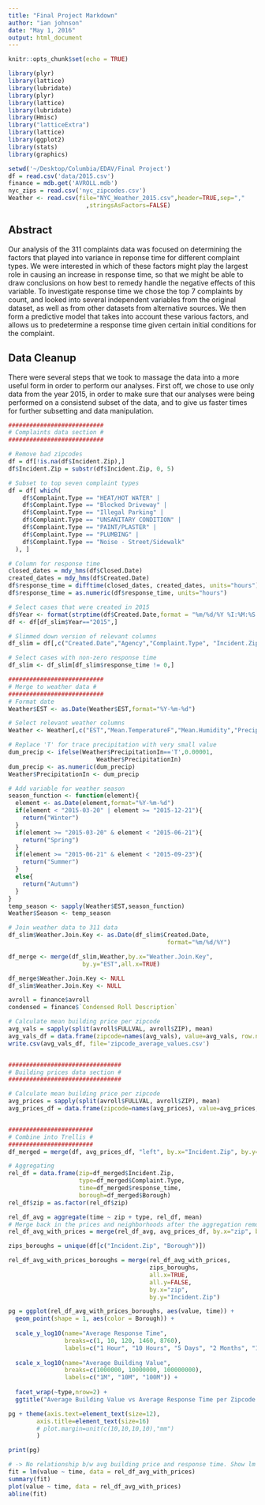 ```yaml
---
title: "Final Project Markdown"
author: "ian johnson"
date: "May 1, 2016"
output: html_document
---
```



```r
knitr::opts_chunk$set(echo = TRUE)

library(plyr)
library(lattice)
library(lubridate)
library(plyr)
library(lattice)
library(lubridate)
library(Hmisc)
library("latticeExtra")
library(lattice)
library(ggplot2)
library(stats)
library(graphics)

setwd('~/Desktop/Columbia/EDAV/Final Project')
df = read.csv('data/2015.csv')
finance = mdb.get('AVROLL.mdb')
nyc_zips = read.csv('nyc_zipcodes.csv')
Weather <- read.csv(file="NYC_Weather_2015.csv",header=TRUE,sep=","
                      ,stringsAsFactors=FALSE)
```



## Abstract

Our analysis of the 311 complaints data was focused on determining the factors that played into variance in reponse time for different complaint types. We were interested in which of these factors might play the largest role in causing an increase in response time, so that we might be able to draw conclusions on how best to remedy handle the negative effects of this variable. To investigate response time we chose the top 7 complaints by count, and looked into several independent variables from the original dataset, as well as from other datasets from alternative sources. We then form a predictive model that takes into account these various factors, and allows us to predetermine a response time given certain initial conditions for the complaint. 


## Data Cleanup

There were several steps that we took to massage the data into a more useful form in order to perform our analyses. First off, we chose to use only data from the year 2015, in order to make sure that our analyses were being performed on a consistend subset of the data, and to give us faster times for further subsetting and data manipulation. 


```r

###########################
# Complaints data section #
###########################

# Remove bad zipcodes
df = df[!is.na(df$Incident.Zip),]
df$Incident.Zip = substr(df$Incident.Zip, 0, 5)

# Subset to top seven complaint types
df = df[ which(
    df$Complaint.Type == "HEAT/HOT WATER" |
    df$Complaint.Type == "Blocked Driveway" |
    df$Complaint.Type == "Illegal Parking" |
    df$Complaint.Type == "UNSANITARY CONDITION" |
    df$Complaint.Type == "PAINT/PLASTER" |
    df$Complaint.Type == "PLUMBING" |
    df$Complaint.Type == "Noise - Street/Sidewalk"
  ), ]

# Column for response time
closed_dates = mdy_hms(df$Closed.Date)
created_dates = mdy_hms(df$Created.Date)
df$response_time = difftime(closed_dates, created_dates, units="hours")
df$response_time = as.numeric(df$response_time, units="hours")

# Select cases that were created in 2015
df$Year <- format(strptime(df$Created.Date,format = "%m/%d/%Y %I:%M:%S %p"),"%Y")
df <- df[df_slim$Year=="2015",]

# Slimmed down version of relevant columns
df_slim = df[,c("Created.Date","Agency","Complaint.Type", "Incident.Zip", "response_time")]

# Select cases with non-zero response time
df_slim <- df_slim[df_slim$response_time != 0,]
```


```r
###########################
# Merge to weather data #
###########################
# Format date
Weather$EST <- as.Date(Weather$EST,format="%Y-%m-%d")

# Select relevant weather columns
Weather <- Weather[,c("EST","Mean.TemperatureF","Mean.Humidity","PrecipitationIn")]

# Replace 'T' for trace precipitation with very small value
dum_precip <- ifelse(Weather$PrecipitationIn=='T',0.00001,
                         Weather$PrecipitationIn)
dum_precip <- as.numeric(dum_precip)
Weather$PrecipitationIn <- dum_precip

# Add variable for weather season
season_function <- function(element){
  element <- as.Date(element,format="%Y-%m-%d")
  if(element < "2015-03-20" | element >= "2015-12-21"){
    return("Winter")
  }
  if(element >= "2015-03-20" & element < "2015-06-21"){
    return("Spring")
  }
  if(element >= "2015-06-21" & element < "2015-09-23"){
    return("Summer")
  }
  else{
    return("Autumn")
  }
}
temp_season <- sapply(Weather$EST,season_function)
Weather$Season <- temp_season

# Join weather data to 311 data
df_slim$Weather.Join.Key <- as.Date(df_slim$Created.Date,
                                             format="%m/%d/%Y")

df_merge <- merge(df_slim,Weather,by.x="Weather.Join.Key",
                     by.y="EST",all.x=TRUE)

df_merge$Weather.Join.Key <- NULL
df_slim$Weather.Join.Key <- NULL
```





```r

avroll = finance$avroll
condensed = finance$`Condensed Roll Description`

# Calculate mean building price per zipcode
avg_vals = sapply(split(avroll$FULLVAL, avroll$ZIP), mean) 
avg_vals_df = data.frame(zipcode=names(avg_vals), value=avg_vals, row.names=NULL)
write.csv(avg_vals_df, file='zipcode_average_values.csv')


################################
# Building prices data section #
################################

# Calculate mean building price per zipcode
avg_prices = sapply(split(avroll$FULLVAL, avroll$ZIP), mean) 
avg_prices_df = data.frame(zipcode=names(avg_prices), value=avg_prices, row.names=NULL)


########################
# Combine into Trellis #
########################
df_merged = merge(df, avg_prices_df, "left", by.x="Incident.Zip", by.y="zipcode")

# Aggregating
rel_df = data.frame(zip=df_merged$Incident.Zip,
                    type=df_merged$Complaint.Type,
                    time=df_merged$response_time,
                    borough=df_merged$Borough)
rel_df$zip = as.factor(rel_df$zip)

rel_df_avg = aggregate(time ~ zip + type, rel_df, mean)
# Merge back in the prices and neighborhoods after the aggregation removes them
rel_df_avg_with_prices = merge(rel_df_avg, avg_prices_df, by.x="zip", by.y="zipcode")

zips_boroughs = unique(df[c("Incident.Zip", "Borough")])

rel_df_avg_with_prices_boroughs = merge(rel_df_avg_with_prices,
                                        zips_boroughs,
                                        all.x=TRUE,
                                        all.y=FALSE,
                                        by.x="zip",
                                        by.y="Incident.Zip")

pg = ggplot(rel_df_avg_with_prices_boroughs, aes(value, time)) + 
  geom_point(shape = 1, aes(color = Borough)) + 
  
  scale_y_log10(name="Average Response Time",
                breaks=c(1, 10, 120, 1460, 8760),
                labels=c("1 Hour", "10 Hours", "5 Days", "2 Months", "1 Year")) + 
  
  scale_x_log10(name="Average Building Value",
                breaks=c(1000000, 10000000, 100000000),
                labels=c("1M", "10M", "100M")) + 
  
  facet_wrap(~type,nrow=2) + 
  ggtitle("Average Building Value vs Average Response Time per Zipcode across Top 7 Complaints")

pg + theme(axis.text=element_text(size=12),
        axis.title=element_text(size=16)
        # plot.margin=unit(c(10,10,10,10),"mm")
        )

print(pg)

# -> No relationship b/w avg building price and response time. Show lm stats to confirm:
fit = lm(value ~ time, data = rel_df_avg_with_prices)
summary(fit)
plot(value ~ time, data = rel_df_avg_with_prices)
abline(fit)

```


```r

```

